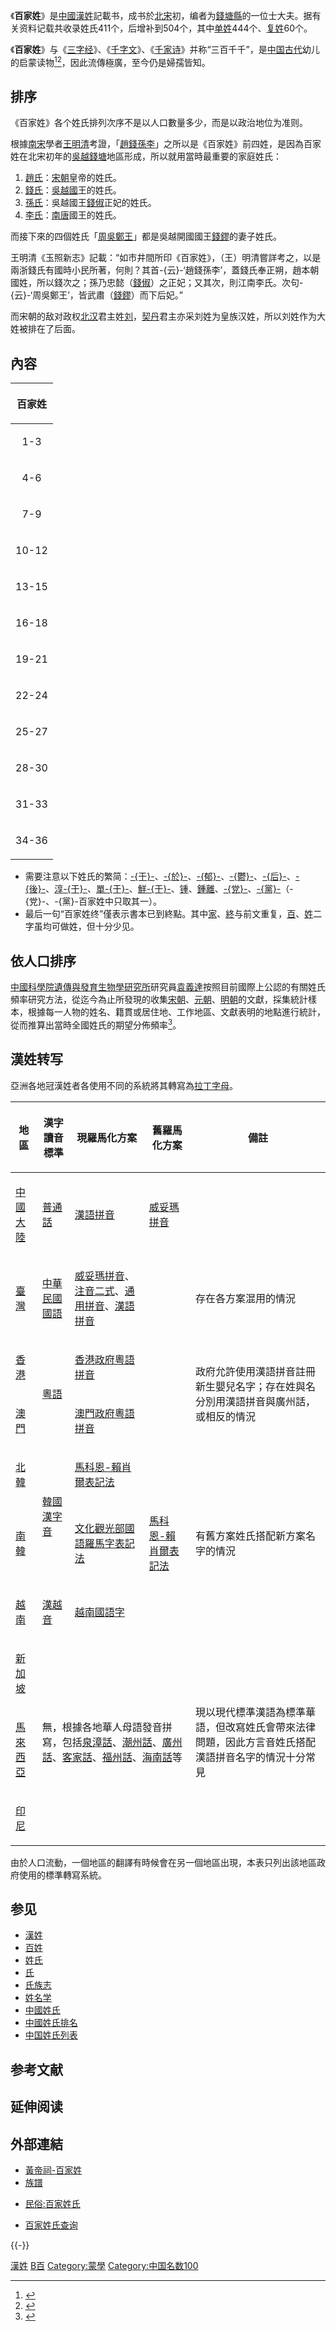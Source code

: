 {{cleanup-verify|time=2011-02-26}}

{{noteTA
|G1 = Country
}}

《'''百家姓'''》是[[中國|中國]][[漢姓|漢姓]]記載书，成书於[[北宋|北宋]]初，编者为[[錢塘縣|錢塘縣]]的一位士大夫。据有关资料记载共收录姓氏411个，后增补到504个，其中[[单姓|单姓]]444个、[[复姓|复姓]]60个。

《'''百家姓'''》与《[[三字经|三字经]]》、《[[千字文|千字文]]》、《[[千家诗|千家诗]]》并称“三百千千”，是[[中国古代|中国古代]]幼儿的启蒙读物<ref name="传统文学教育的现代启示 2006 p. ">{{cite book | title=传统文学教育的现代启示 | publisher=广东教育出版社 | series=文艺学与中小学语文教学研究丛书 | year=2006 | isbn=978-7-5406-6436-7 | url=https://books.google.com.hk/books?id=kj3jAAAAMAAJ | language=zh | access-date=2021-09-01 | page=29 | archive-date=2021-09-01 | archive-url=https://web.archive.org/web/20210901060208/https://books.google.com.hk/books?id=kj3jAAAAMAAJ | dead-url=no }}</ref><ref name="上海古籍出版社 1996 p. ">{{cite book | author=上海古籍出版社 | title=中国古代蒙书精萃 | publisher=上海古籍出版社 | year=1996 | isbn=978-7-5325-2126-5 | url=https://books.google.com.hk/books?id=ETttAAAAIAAJ | language=zh | access-date=2021-09-01 | page=3 | archive-date=2021-09-08 | archive-url=https://web.archive.org/web/20210908213205/https://books.google.com.hk/books?id=ETttAAAAIAAJ | dead-url=no }}</ref>，因此流傳極廣，至今仍是婦孺皆知。

==排序==
《百家姓》各个姓氏排列次序不是以人口數量多少，而是以政治地位为准则。

根據[[南宋|南宋]]學者[[王明清|王明清]]考證，「[[趙氏|趙]][[錢姓|錢]][[孫氏|孫]][[李氏|李]]」之所以是《百家姓》前四姓，是因為百家姓在北宋初年的[[江浙|吳越]][[錢塘|錢塘]]地區形成，所以就用當時最重要的家庭姓氏：
# [[趙氏|趙氏]]：[[宋朝|宋朝]]皇帝的姓氏。
# [[錢姓|錢氏]]：[[吳越國|吳越國]]王的姓氏。
# [[孫氏|孫氏]]：吳越國王[[錢俶|錢俶]]正妃的姓氏。
# [[李氏|李氏]]：[[南唐|南唐]]國王的姓氏。

而接下來的四個姓氏「[[周姓|周]][[吴姓|吳]][[郑姓|鄭]][[王姓|王]]」都是吳越開國國王[[錢鏐|錢鏐]]的妻子姓氏。

王明清《玉照新志》記載：“如市井間所印《百家姓》，（王）明清嘗詳考之，以是兩浙錢氏有國時小民所著，何則？其首-{云}-‘趙錢孫李’，蓋錢氏奉正朔，趙本朝國姓，所以錢次之；孫乃忠懿（[[錢俶|錢俶]]）之正妃；又其次，則江南李氏。次句-{云}-‘周吳鄭王’，皆武肅（[[錢鏐|錢鏐]]）而下后妃。”

而宋朝的敌对政权[[北汉|北汉]]君主姓[[刘|刘]]，[[契丹|契丹]]君主亦采刘姓为皇族汉姓，所以刘姓作为大姓被排在了后面。

== 內容==
{| class="wikitable"
|-
! colspan="4" | '''百家姓'''
|-
|align="center"|1-3<!--指什麼？-->
|align="center"|
[[趙姓|趙]][[钱姓|錢]][[孙姓|孫]][[李姓|李]]　[[周姓|周]][[吴姓|吳]][[郑姓|鄭]][[王姓|王]]　[[馮姓|馮]][[陳姓|陳]][[褚姓|褚]][[衛姓|衛]]　[[蔣姓|蔣]][[沈姓|沈]][[韓姓|韓]][[杨姓|楊]]
|align="center"|
[[朱姓|朱]][[秦姓|秦]][[尤姓|尤]][[許姓|許]]　[[何姓|何]][[呂姓|呂]][[施姓|施]][[張姓|張]]　[[孔姓|孔]][[曹姓|曹]][[嚴姓|嚴]][[華姓|華]]　[[金姓|金]][[魏姓|魏]][[陶姓|陶]][[姜姓|姜]]
|align="center"|
[[戚姓|戚]][[謝姓|謝]][[邹姓|鄒]][[喻姓|喻]]　[[柏姓|柏]][[水姓|水]][[窦姓|竇]][[章姓|章]]　[[雲姓|雲]][[蘇姓|蘇]][[潘姓|潘]][[葛姓|葛]]　[[奚姓|奚]][[范姓|范]][[彭姓|彭]][[郎姓|郎]]
|-
|align="center"|4-6
|align="center"|
[[魯姓|魯]][[韋姓|韋]][[昌姓|昌]][[馬姓|馬]]　[[苗姓|苗]][[鳳姓|鳳]][[花姓|花]][[方姓|方]]　[[俞姓|俞]][[任姓|任]][[袁姓|袁]][[柳姓|柳]]　[[酆姓|酆]][[鮑姓|鮑]][[史姓|史]][[唐姓|唐]]
|align="center"|
[[費姓|費]][[廉姓|廉]][[岑姓|岑]][[薛姓|薛]]　[[雷姓|雷]][[賀姓|賀]][[倪姓|倪]][[湯姓|湯]]　[[滕姓|滕]][[殷姓|殷]][[羅姓|羅]][[畢姓|畢]]　[[郝姓|郝]][[鄔姓|鄔]][[安姓|安]][[常姓|常]]
|align="center"|
[[乐姓|樂]][[于姓|-{zh-hans:于;zh-hant:于;}-]][[時姓|時]][[傅姓|傅]]　[[皮姓|皮]][[卞姓|卞]][[齊姓|齊]][[康姓|康]]　[[伍姓|伍]][[余姓|余]][[元姓|元]][[卜姓|卜]]　[[顧姓|顧]][[孟姓|孟]][[平姓|平]][[黃姓|黃]]
|-
|align="center"|7-9
|align="center"|
[[和姓|和]][[穆姓|穆]][[蕭姓|蕭]][[尹姓|尹]]　[[姚姓|姚]][[邵姓|邵]][[湛姓|湛]][[汪姓|汪]]　[[祁姓|祁]][[毛姓|毛]][[禹姓|禹]][[狄姓|狄]]　[[米姓|米]][[貝姓|貝]][[明姓|明]][[臧姓|臧]]
|align="center"|
[[計姓|計]][[伏姓|伏]][[成姓|成]][[戴姓|戴]]　[[談姓|談]][[宋姓|宋]][[茅姓|茅]][[龐姓|龐]]　[[熊姓|熊]][[紀姓|紀]][[舒姓|舒]][[屈姓|屈]]　[[項姓|項]][[祝姓|祝]][[董姓|董]][[梁姓|梁]]
|align="center"|
[[杜姓|杜]][[阮姓|阮]][[藍姓|藍]][[閔姓|閔]]　[[席姓|席]][[季姓|季]][[麻姓|麻]][[強姓|強]]　[[賈姓|賈]][[路姓|路]][[娄姓|婁]][[危姓|危]]　[[江姓|江]][[童姓|童]][[顏姓|顏]][[郭姓|郭]]
|-
|align="center"|10-12
|align="center"|
[[梅姓|梅]][[盛姓|盛]][[林姓|林]][[刁姓|刁]]　[[鍾姓|锺]][[徐姓|徐]][[邱姓|邱]][[駱姓|駱]]　[[高姓|高]][[夏姓|夏]][[蔡姓|蔡]][[田姓|田]]　[[樊姓|樊]][[胡姓|胡]][[凌姓|凌]][[霍姓|霍]]
|align="center"|
[[虞姓|虞]][[萬姓|萬]][[支姓|支]][[柯姓|柯]]　[[昝姓|昝]][[管姓|管]][[卢姓|盧]][[莫姓|莫]]　[[經姓|經]][[房姓|房]][[裘姓|裘]][[繆姓|繆]]　[[干姓|干]][[解姓|解]][[应姓|應]][[宗姓|宗]]
|align="center"|
[[丁姓|丁]][[宣姓|宣]][[賁姓|賁]][[鄧姓|鄧]]　[[郁姓|郁]][[單姓_(姓氏)|單]][[杭姓|杭]][[洪姓|洪]]　[[包姓|包]][[諸姓|諸]][[左姓|左]][[石姓|石]]　[[崔姓|崔]][[吉姓|吉]][[鈕姓|鈕]][[龔姓|龔]]
|-
|align="center"|13-15
|align="center"|
[[程姓|程]][[嵇姓|嵇]][[邢姓|邢]][[滑姓|滑]]　[[裴姓|裴]][[陸姓|陸]][[榮姓|榮]][[翁姓|翁]]　[[荀姓|荀]][[羊姓|羊]][[於姓|-{zh-hans:於;zh-hant:於;}-]][[惠姓|惠]]　[[甄姓|甄]][[麴姓|麴]][[家姓|家]][[封姓|封]]
|align="center"|
[[芮姓|芮]][[羿姓|羿]][[儲姓|儲]][[靳姓|靳]]　[[汲姓|汲]][[邴姓|邴]][[糜姓|糜]][[松姓|松]]　[[井姓|井]][[段姓|段]][[富姓|富]][[巫姓|巫]]　[[乌姓|烏]][[焦姓|焦]][[巴姓|巴]][[弓姓|弓]]
|align="center"|
[[牧姓|牧]][[隗姓|隗]][[山姓|山]][[谷姓|谷]]　[[車姓|車]][[侯姓|侯]][[宓姓|宓]][[蓬姓|蓬]]　[[全姓|全]][[郗姓|郗]][[班姓|班]][[仰姓|仰]]　[[秋姓|秋]][[仲姓|仲]][[伊姓|伊]][[宫姓|宮]]
|-
|align="center"|16-18
|align="center"|
[[甯姓|甯]][[仇姓|仇]][[欒姓|欒]][[暴姓|暴]]　[[甘姓|甘]][[鈄姓|鈄]][[厲姓|厲]][[戎姓|戎]]　[[祖姓|祖]][[武姓|武]][[符姓|符]][[劉姓|劉]]　[[景姓|景]][[詹姓|詹]][[束姓|束]][[龍姓|龍]]
|align="center"|
[[葉姓|葉]][[幸姓|幸]][[司姓|司]][[韶姓|韶]]　[[郜姓|郜]][[黎姓|黎]][[薊姓|薊]][[薄姓|薄]]　[[印姓|印]][[宿姓|宿]][[白姓|白]][[懷姓|懷]]　[[蒲姓|蒲]][[邰姓|邰]][[從姓|從]][[鄂姓|鄂]]
|align="center"|
[[索姓|索]][[咸姓|咸]][[籍姓|籍]][[賴姓|賴]]　[[卓姓|卓]][[藺姓|藺]][[屠姓|屠]][[蒙姓|蒙]]　[[池姓|池]][[喬姓|喬]][[陰姓|陰]][[鬱姓|-{鬱}-]]　[[胥姓|胥]][[能姓|能]][[蒼姓|蒼]][[雙姓_(姓氏)|雙]]
|-
|align="center"|19-21
|align="center"|
[[聞姓|聞]][[莘姓|莘]][[党姓|-{党}-]][[翟姓|翟]]　[[譚姓|譚]][[貢姓|貢]][[勞姓|勞]][[逄姓|逄]]　[[姬姓|姬]][[申姓|申]][[扶姓|扶]][[堵姓|堵]]　[[冉姓|冉]][[宰姓|宰]][[酈姓|酈]][[雍姓|雍]]
|align="center"|
[[郤姓|郤]][[璩姓|璩]][[桑姓|桑]][[桂姓|桂]]　[[濮姓|濮]][[牛姓|牛]][[壽姓|壽]][[通姓|通]]　[[邊姓|邊]][[扈姓|扈]][[燕姓|燕]][[冀姓|冀]]　[[郟姓|郟]][[浦姓|浦]][[尚姓|尚]][[農姓|農]]
|align="center"|
[[溫姓|溫]][[別姓|別]][[莊姓|莊]][[晏姓|晏]]　[[柴姓|柴]][[瞿姓|瞿]][[閻姓|閻]][[充姓|充]]　[[慕姓|慕]][[連姓|連]][[茹姓|茹]][[習姓|習]]　[[宦姓|宦]][[艾姓|艾]][[魚姓|魚]][[容姓|容]]
|-
|align="center"|22-24
|align="center"|
[[向姓|向]][[古姓|古]][[易姓|易]][[慎姓|慎]]　[[戈姓|戈]][[廖姓|廖]][[庾姓|庾]][[終姓|終]]　[[暨姓|暨]][[居姓|居]][[衡姓|衡]][[步姓|步]]　[[都姓|都]][[耿姓|耿]][[满姓|滿]][[弘姓|弘]]
|align="center"|
[[匡姓|匡]][[國姓|國]][[文姓|文]][[寇姓|寇]]　[[廣姓|廣]][[祿姓|祿]][[阙姓|闕]][[東姓|東]]　[[歐姓|歐]][[殳姓|殳]][[沃姓|沃]][[利姓|利]]　[[蔚姓|蔚]][[越姓|越]][[夔姓|夔]][[隆姓|隆]]
|align="center"|
[[師姓|師]][[鞏姓|鞏]][[厙姓|厙]][[聶姓|聶]]　[[晁姓|晁]][[勾姓|勾]][[敖姓|敖]][[融姓|融]]　[[冷姓|冷]][[訾姓|訾]][[辛姓|辛]][[闞姓|闞]]　[[那姓|那]][[簡姓|簡]][[饒姓|饒]][[空姓|空]]
|-
|align="center"|25-27
|align="center"|
[[曾姓|曾]][[毋姓|毋]][[沙姓|沙]][[乜姓|乜]]　[[养姓|養]][[鞠姓|鞠]][[須姓|須]][[豐姓|豐]]　[[巢姓|巢]][[關姓|關]][[蒯姓|蒯]][[相姓|相]]　[[查姓|查]][[后姓|-{zh-hans:后;zh-hant:后;}-]][[荊姓|荊]][[紅姓|紅]]
|align="center"|
[[游姓|游]][[竺姓|竺]][[權姓|權]][[逯姓|逯]]　[[蓋姓|蓋]][[益姓|益]][[桓姓|桓]][[公姓|公]]　[[万俟姓|万俟]][[司馬姓|司馬]]　[[上官姓|上官]][[欧阳姓|歐陽]]
|align="center"|
[[夏侯姓|夏侯]][[諸葛姓|諸葛]]　[[聞人姓|聞人]][[東方姓|東方]]　[[赫連姓|赫連]][[皇甫姓|皇甫]]　[[尉迟姓|尉遲]][[公羊姓|公羊]]
|-
|align="center"|28-30
|align="center"|
[[澹臺姓|澹臺]][[公冶姓|公冶]]　[[宗政姓|宗政]][[濮陽姓|濮陽]]　[[淳于姓|淳于]][[單于姓|單于]]　[[太叔姓|太叔]][[申屠姓|申屠]]
|align="center"|
[[公孫姓|公孫]][[仲孫姓|仲孫]]　[[軒轅姓|軒轅]][[令狐姓|令狐]]　[[鍾離姓|鍾離]][[宇文姓|宇文]]　[[長孫姓|長孫]][[慕容姓|慕容]]
|align="center"|
[[鲜于姓|鮮于]][[閭丘姓|閭丘]]　[[司徒姓|司徒]][[司空姓|司空]]　[[亓官姓|亓官]][[司寇姓|司寇]]　[[仉姓|仉]][[督姓|督]][[子車姓|子車]]
|-
|align="center"|31-33
|align="center"|
[[顓孫姓|顓孫]][[端木姓|端木]]　[[巫馬姓|巫馬]][[公西姓|公西]]　[[漆雕姓|漆雕]][[樂正姓|樂正]]　[[壤駟姓|壤駟]][[公良姓|公良]]
|align="center"|
[[拓跋姓|拓跋]][[夾谷姓|夾谷]]　[[宰父姓|宰父]][[穀梁姓|穀梁]]　[[晉姓|晉]][[楚姓|楚]][[闫姓|閆]][[法姓|法]]　[[汝姓|汝]][[鄢姓|鄢]][[涂姓|涂]][[欽姓|欽]]
|align="center"|
[[段干姓|段干]][[百里姓|百里]]　[[東郭姓|東郭]][[南門姓|南門]]　[[呼延姓|呼延]][[歸姓|歸]][[海姓|海]]　[[羊舌姓|羊舌]][[微生姓|微生]]
|-
|align="center"|34-36
|align="center"|
[[岳姓|岳]][[帥姓|帥]][[緱姓|緱]][[亢姓|亢]]　[[況姓|況]][[後姓|-{zh-hans:後;zh-hant:後;}-]][[有姓|有]][[琴姓|琴]]　[[梁丘姓|梁丘]][[左丘姓|左丘]]　[[東門姓|東門]][[西門姓|西門]]
|align="center"|
[[商姓|商]][[牟姓|牟]][[佘姓|佘]][[佴姓|佴]]　[[伯姓|伯]][[賞姓|賞]][[南宫姓|南宮]]　[[墨姓|墨]][[哈姓|哈]][[譙姓|譙]][[笪姓|笪]]　[[年姓|年]][[爱姓|愛]][[阳姓|陽]][[佟姓|佟]]
|align="center"|
[[第五姓|第五]][[言姓|言]][[福姓|福]]　百家姓終
|}

*需要注意以下姓氏的繁简：[[于姓|-{于}-]]、[[於姓|-{於}-]]、[[郁姓|-{郁}-]]、[[鬱姓|-{鬱}-]]、[[后姓|-{后}-]]、[[後姓|-{後}-]]、[[淳于姓|淳-{于}-]]、[[單于姓|單-{于}-]]、[[鲜于姓|鮮-{于}-]]、[[鍾姓|锺]]、[[鍾離姓|鍾離]]、[[党姓|-{党}-]]、[[党姓|-{黨}-]]（-{党}-、-{黨}-百家姓中只取其一）。
*最后一句“百家姓终”僅表示書本已到終點。其中[[家姓|家]]、[[終姓|終]]与前文重复，[[百姓_(姓氏)|百]]、[[姓姓|姓]]二字虽均可做姓，但十分少见。

==依人口排序==
{{main|中国姓氏排名}}

[[中國科學院|中國科學院]][[中国科学院遗传与发育生物学研究所|遺傳與發育生物學研究所]]研究員[[袁義達|袁義達]]按照目前國際上公認的有關姓氏頻率研究方法，從迄今為止所發現的收集[[宋朝|宋朝]]、[[元朝|元朝]]、[[明朝|明朝]]的文獻，採集統計樣本，根據每一人物的姓名、籍貫或居住地、工作地區、文獻表明的地點進行統計，從而推算出當時全國姓氏的期望分佈頻率<ref>{{Cite web|title=“百家姓”排列终有序 姓氏文化有何内涵？|url=http://news.xinhuanet.com/focus/2006-03/05/content_4232963.htm|accessdate=2020-11-17|date=2006-03-05|publisher=新华网|archiveurl=https://web.archive.org/web/20141108214042/http://news.xinhuanet.com/focus/2006-03/05/content_4232963.htm|archivedate=2014-11-08|dead-url=yes}}</ref>。

==漢姓转写==
{{main|漢姓羅馬字標註}}

亞洲各地冠漢姓者各使用不同的系統將其轉寫為[[拉丁字母|拉丁字母]]。
{| class="wikitable"
!地區
!漢字讀音標準
!現羅馬化方案
!舊羅馬化方案
!備註
|-
|[[中國大陸|中國大陸]]
| rowspan="1" |[[普通話|普通話]]
|[[漢語拼音|漢語拼音]]
|[[威妥瑪拼音|威妥瑪拼音]]
|
|-
|[[臺灣|臺灣]]
| rowspan="1" |[[中華民國國語|中華民國國語]]
|[[威妥瑪拼音|威妥瑪拼音]]、[[注音二式|注音二式]]、[[通用拼音|通用拼音]]、[[漢語拼音|漢語拼音]]
|
|存在各方案混用的情況
|-
|[[香港|香港]]
| rowspan="2" |[[粵語|粵語]]
|[[香港政府粵語拼音|香港政府粵語拼音]]
|
| rowspan="2" |政府允許使用漢語拼音註冊新生嬰兒名字；存在姓與名分別用漢語拼音與廣州話，或相反的情況
|-
|[[澳門|澳門]]
|[[澳門政府粵語拼音|澳門政府粵語拼音]]
|
|-
|[[北韓|北韓]]
| rowspan="2" |[[韓國漢字音|韓國漢字音]]
|[[馬科恩-賴肖爾表記法|馬科恩-賴肖爾表記法]]
|
|
|-
|[[南韓|南韓]]
|[[文化观光部2000年式|文化觀光部國語羅馬字表記法]]
|[[馬科恩-賴肖爾表記法|馬科恩-賴肖爾表記法]]
|有舊方案姓氏搭配新方案名字的情況
|-
|[[越南|越南]]
|[[漢越音|漢越音]]
|[[國語字|越南國語字]]
|
|
|-
|[[新加坡|新加坡]]
| colspan="3" rowspan="3" |無，根據各地華人母語發音拼寫，包括[[泉漳話|泉漳話]]、[[潮州話|潮州話]]、[[廣州話|廣州話]]、[[客家話|客家話]]、[[福州話|福州話]]、[[海南話|海南話]]等
| rowspan="3" |現以現代標準漢語為標準華語，但改寫姓氏會帶來法律問題，因此方言音姓氏搭配漢語拼音名字的情況十分常見
|-
|[[馬來西亞|馬來西亞]]
|-
|[[印尼|印尼]]
|}

由於人口流動，一個地區的翻譯有時候會在另一個地區出現，本表只列出該地區政府使用的標準轉寫系統。

== 参见 ==
{{Portal|汉字文化圈|臺灣|中国|人类学}}
*[[漢姓|漢姓]]
*[[百姓|百姓]]
*[[姓氏|姓氏]]
*[[氏|氏]]
*[[氏族志|氏族志]]
*[[姓名学|姓名学]]
*[[中國姓氏|中國姓氏]]
*[[中國姓氏排名|中國姓氏排名]]
*[[中国姓氏列表|中国姓氏列表]]

== 参考文献 ==
{{Reflist}}

== 延伸阅读 ==
{{Wikisource further reading}}

== 外部連結 ==
*[https://web.archive.org/web/20100122161522/http://www.chinaemperorhall.com/index.asp 黃帝祠-百家姓]
*[https://web.archive.org/web/20101021220454/http://big5.chinataiwan.org/zppd/ 族譜]
*{{zh-cn}}[https://web.archive.org/web/20081023034443/http://www.ccler.com/minsu/baijiaxing/ 民俗:百家姓氏]
*{{zh-cn}}[http://www.yueyilife.com/html/79/ 百家姓氏查询] {{Wayback|url=http://www.yueyilife.com/html/79/|date=20100309012912}}

{{-}}
{{台灣首一百個姓氏}}
{{中國首一百個姓氏}}

[[Category:漢姓|]]
[[Category:北宋典籍|B百]]
[[Category:蒙學|Category:蒙學]]
[[Category:中国名数100|Category:中国名数100]]
